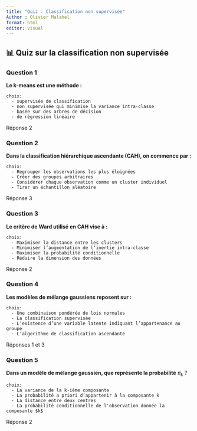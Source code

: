 ```yaml
---
title: "Quiz : Classification non supervisée"
Author : Olivier Malahel
format: html
editor: visual
---
```


## 📊 Quiz sur la classification non supervisée

### Question 1

**Le k-means est une méthode :**

```quiz
choix:
  - supervisée de classification
  - non supervisée qui minimise la variance intra-classe
  - basée sur des arbres de décision
  - de régression linéaire
```
::: {.callout-note title="Réponse" collapse="true"}

Réponse 2
:::
### Question 2

**Dans la classification hiérarchique ascendante (CAH), on commence par :**

```quiz
choix:
  - Regrouper les observations les plus éloignées
  - Créer des groupes arbitraires
  - Considérer chaque observation comme un cluster individuel
  - Tirer un échantillon aléatoire
```
::: {.callout-note title="Réponse" collapse="true"}
 
Réponse 3
:::
### Question 3

**Le critère de Ward utilisé en CAH vise à :**

```quiz
choix:
  - Maximiser la distance entre les clusters
  - Minimiser l’augmentation de l’inertie intra-classe
  - Maximiser la probabilité conditionnelle
  - Réduire la dimension des données
```

::: {.callout-note title="Réponse" collapse="true"}
Réponse 2
:::
### Question 4

**Les modèles de mélange gaussiens reposent sur :**

```quiz
choix:
  - Une combinaison pondérée de lois normales
  - La classification supervisée
  - L’existence d’une variable latente indiquant l’appartenance au groupe
  - L’algorithme de classification ascendante
```

::: {.callout-note title="Réponse" collapse="true"}
Réponses 1 et 3
:::
### Question 5

**Dans un modèle de mélange gaussien, que représente la probabilité** $\pi_k$ ?

```quiz
choix:
  - La variance de la k-ième composante
  - La probabilité a priori d’appartenir à la composante k
  - La distance entre deux centres
  - La probabilité conditionnelle de l'observation donnée la composante $k$
```

::: {.callout-note title="Réponse" collapse="true"}
Réponse 2
:::